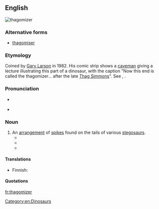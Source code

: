 ==English==
{{was wotd|2012|May|23}}
[[Image:Thagomizer.jpg|thumb|thagomizer]]
{{wikipedia}}

===Alternative forms===
* [[thagomiser]]

===Etymology===
Coined by [[w:Gary Larson|Gary Larson]] in 1982. His comic strip shows a [[caveman]] giving a lecture illustrating this part of a dinosaur, with the caption "Now this end is called the thagomizer... after the late [[Thag Simmons]]". See {{term|-ize}}, {{term|-er}}.

===Pronunciation===
*{{a|US}} {{IPA|[ˈθæɡəmaɪzɚ]|lang=en}}
*{{a|RP}} {{IPA|[ˈθæɡəmaɪzə]|lang=en}}

===Noun===
{{en-noun}}

# An [[arrangement]] of [[spike]]s found on the tails of various [[stegosaur]]s.
#* {{quote-book
    | year = 2001
    | title = The Little Giant Book of Dinosaurs
    | first = Thomas R.
    | last = Holtz
    | coauthors = Riley, Terry
    | page = 54
    | pageurl = http://books.google.com/books?id=x8dCyBRE7msC&pg=PA54&dq=thagomizer
    | passage = Like the '''thagomizer''' of the stegosaur, the [[ankylosaurid]] tail [[club]] was probably used to smash into attackers.
}}
#* {{quote-book
    | date = 2008-08-01
    | title = Stegosaurus: The Plated Dinosaur
    | first = Gary
    | last = Jeffrey
    | publisher = Rosen Publishing Group
    | isbn = 9781404277137
    | lccn = 2007050587
    | oclc = 678490823
    | ol = 25175316M
    | page = 30
    | pageurl = http://books.google.com/books?id=qnhJIvv4_14C&pg=PT35&dq=thagomizer
    | passage = An [[Allosaurus]] backbone had a hole in which a Stegosaurus '''thagomizer''' fitted perfectly. Over the years, many of the fossil '''thagomizers''' that have been dug up have had broken tips.
}}
#* {{quote-book
    | date = 2008-09-17
    | title = The Lady of Gold
    | series = SnapDragon Adventures 1
    | first = L. E.
    | last = Simmons
    | edition = First
    | publisher = Lulu.com
    | isbn = 9780557006380
    | lccn = 2008908645
    | page = 135
    | pageurl = http://books.google.com/books?id=3KX5Quh9PJ8C&pg=PA135&dq=thagomizer
    | passage = "Not like that," Snap growled, raising her four fists, swishing her '''thagomizer''' around threateningly.
}}<!--formerly http://www.lulu.com/content/3773415-->

====Translations====
{{trans-top|arrangement of four spikes on Stegosaurus tail}}
* Finnish: {{t|fi|häntänuija}}
{{trans-mid}}
{{trans-bottom}}

====Quotations====
{{seemoreCites|lang=en}}

[[Category:en:Dinosaurs]]

[[fr:thagomizer]]